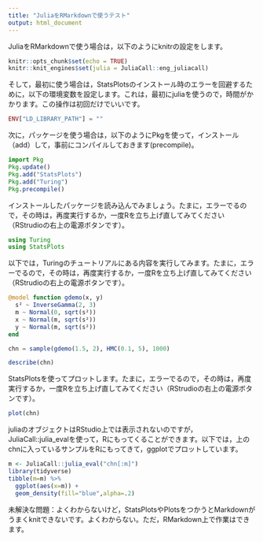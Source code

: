 ```yaml
---
title: "JuliaをRMarkdownで使うテスト"
output: html_document
---
```


JuliaをRMarkdownで使う場合は，以下のようにknitrの設定をします。

```r
knitr::opts_chunk$set(echo = TRUE)
knitr::knit_engines$set(julia = JuliaCall::eng_juliacall)
```

そして，最初に使う場合は，StatsPlotsのインストール時のエラーを回避するために，以下の環境変数を設定します。これは，最初にjuliaを使うので，時間がかかります。この操作は初回だけでいいです。

```julia
ENV["LD_LIBRARY_PATH"] = ""
```


次に，パッケージを使う場合は，以下のようにPkgを使って，インストール（add）して，事前にコンパイルしておきます(precompile)。

```julia
import Pkg
Pkg.update()
Pkg.add("StatsPlots")
Pkg.add("Turing")
Pkg.precompile()
```

インストールしたパッケージを読み込んでみましょう。たまに，エラーでるので，その時は，再度実行するか，一度Rを立ち上げ直してみてください（RStrudioの右上の電源ボタンです）。

```julia
using Turing
using StatsPlots
```

以下では，Turingのチュートリアルにある内容を実行してみます。たまに，エラーでるので，その時は，再度実行するか，一度Rを立ち上げ直してみてください（RStrudioの右上の電源ボタンです）。

```julia
@model function gdemo(x, y)
  s² ~ InverseGamma(2, 3)
  m ~ Normal(0, sqrt(s²))
  x ~ Normal(m, sqrt(s²))
  y ~ Normal(m, sqrt(s²))
end

chn = sample(gdemo(1.5, 2), HMC(0.1, 5), 1000)

describe(chn)
```

StatsPlotsを使ってプロットします。たまに，エラーでるので，その時は，再度実行するか，一度Rを立ち上げ直してみてください（RStrudioの右上の電源ボタンです）。

```julia
plot(chn)
```

juliaのオブジェクトはRStudio上では表示されないのですが，JuliaCall::julia_evalを使って，Rにもってくることができます。以下では，上のchnに入っているサンプルをRにもってきて，ggplotでプロットしています。

```r
m <- JuliaCall::julia_eval("chn[:m]")
library(tidyverse)
tibble(m=m) %>% 
  ggplot(aes(x=m)) +
  geom_density(fill="blue",alpha=.2)
```

未解決な問題：よくわからないけど，StatsPlotsやPlotsをつかうとMarkdownがうまくknitできないです。よくわからない。ただ，RMarkdown上で作業はできます。